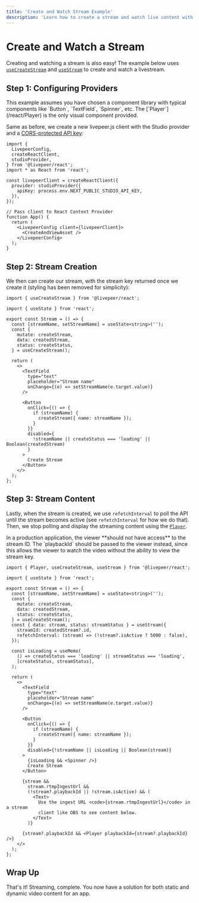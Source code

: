 ```yaml
---
title: 'Create and Watch Stream Example'
description: 'Learn how to create a stream and watch live content with livepeer.js'
---
```



# Create and Watch a Stream

Creating and watching a stream is also easy! The example below uses [`useCreateStream`](/react/hooks/useCreateStream)
and [`useStream`](/react/hooks/useStream) to create and watch a livestream.

<Stream />

## Step 1: Configuring Providers

<Callout>
  This example assumes you have chosen a component library with typical
  components like `Button`, `TextField`, `Spinner`, etc. The
  [`Player`](/react/Player) is the only visual component provided.
</Callout>

Same as before, we create a new livepeer.js client with the Studio provider and a [CORS-protected API key](/react/providers/studio#apikey):

```tsx
import {
  LivepeerConfig,
  createReactClient,
  studioProvider,
} from '@livepeer/react';
import * as React from 'react';

const livepeerClient = createReactClient({
  provider: studioProvider({
    apiKey: process.env.NEXT_PUBLIC_STUDIO_API_KEY,
  }),
});

// Pass client to React Context Provider
function App() {
  return (
    <LivepeerConfig client={livepeerClient}>
      <CreateAndViewAsset />
    </LivepeerConfig>
  );
}
```

## Step 2: Stream Creation

We then can create our stream, with the stream key returned once we create it (styling has been removed for simplicity):

```tsx
import { useCreateStream } from '@livepeer/react';

import { useState } from 'react';

export const Stream = () => {
  const [streamName, setStreamName] = useState<string>('');
  const {
    mutate: createStream,
    data: createdStream,
    status: createStatus,
  } = useCreateStream();

  return (
    <>
      <TextField
        type="text"
        placeholder="Stream name"
        onChange={(e) => setStreamName(e.target.value)}
      />

      <Button
        onClick={() => {
          if (streamName) {
            createStream({ name: streamName });
          }
        }}
        disabled={
          !streamName || createStatus === 'loading' || Boolean(createdStream)
        }
      >
        Create Stream
      </Button>
    </>
  );
};
```

## Step 3: Stream Content

Lastly, when the stream is created, we use `refetchInterval` to poll the API until the stream becomes active (see `refetchInterval` for
how we do that). Then, we stop polling and display the streaming content using the [`Player`](/react/Player).

<Callout>
  In a production application, the viewer **should not have access** to the
  stream ID. The `playbackId` should be passed to the viewer instead, since this
  allows the viewer to watch the video without the ability to view the stream
  key.
</Callout>

```tsx
import { Player, useCreateStream, useStream } from '@livepeer/react';

import { useState } from 'react';

export const Stream = () => {
  const [streamName, setStreamName] = useState<string>('');
  const {
    mutate: createStream,
    data: createdStream,
    status: createStatus,
  } = useCreateStream();
  const { data: stream, status: streamStatus } = useStream({
    streamId: createdStream?.id,
    refetchInterval: (stream) => (!stream?.isActive ? 5000 : false),
  });

  const isLoading = useMemo(
    () => createStatus === 'loading' || streamStatus === 'loading',
    [createStatus, streamStatus],
  );

  return (
    <>
      <TextField
        type="text"
        placeholder="Stream name"
        onChange={(e) => setStreamName(e.target.value)}
      />

      <Button
        onClick={() => {
          if (streamName) {
            createStream({ name: streamName });
          }
        }}
        disabled={!streamName || isLoading || Boolean(stream)}
      >
        {isLoading && <Spinner />}
        Create Stream
      </Button>

      {stream &&
        stream.rtmpIngestUrl &&
        (!stream?.playbackId || !stream.isActive) && (
          <Text>
            Use the ingest URL <code>{stream.rtmpIngestUrl}</code> in a stream
            client like OBS to see content below.
          </Text>
        )}

      {stream?.playbackId && <Player playbackId={stream?.playbackId} />}
    </>
  );
};
```

## Wrap Up

That's it! Streaming, complete. You now have a solution for both static and dynamic video content for an app.
